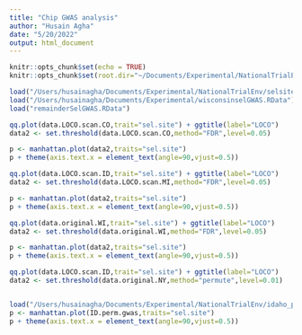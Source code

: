 ```yaml
---
title: "Chip GWAS analysis"
author: "Husain Agha"
date: "5/20/2022"
output: html_document
---
```


```r
knitr::opts_chunk$set(echo = TRUE)
knitr::opts_chunk$set(root.dir="~/Documents/Experimental/NationalTrialEnv/")
```

```r
load("/Users/husainagha/Documents/Experimental/NationalTrialEnv/selsiteGWAS.RData")
load("/Users/husainagha/Documents/Experimental/wisconsinselGWAS.RData")
load("remainderSelGWAS.RData")
```


```r
qq.plot(data.LOCO.scan.CO,trait="sel.site") + ggtitle(label="LOCO")
data2 <- set.threshold(data.LOCO.scan.CO,method="FDR",level=0.05)

p <- manhattan.plot(data2,traits="sel.site")
p + theme(axis.text.x = element_text(angle=90,vjust=0.5))

qq.plot(data.LOCO.scan.ID,trait="sel.site") + ggtitle(label="LOCO")
data2 <- set.threshold(data.LOCO.scan.MI,method="FDR",level=0.05)

p <- manhattan.plot(data2,traits="sel.site")
p + theme(axis.text.x = element_text(angle=90,vjust=0.5))

qq.plot(data.original.WI,trait="sel.site") + ggtitle(label="LOCO")
data2 <- set.threshold(data.original.WI,method="FDR",level=0.05)

p <- manhattan.plot(data2,traits="sel.site")
p + theme(axis.text.x = element_text(angle=90,vjust=0.5))

qq.plot(data.LOCO.scan.ID,trait="sel.site") + ggtitle(label="LOCO")
data2 <- set.threshold(data.original.NY,method="permute",level=0.01)


load("/Users/husainagha/Documents/Experimental/NationalTrialEnv/idaho_permutation.RData")
p <- manhattan.plot(ID.perm.gwas,traits="sel.site")
p + theme(axis.text.x = element_text(angle=90,vjust=0.5))


```
